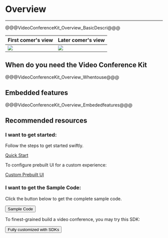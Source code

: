 # Overview

- - -


@@@VideoConferenceKit_Overview_BasicDescri@@@

|First comer's view| Later comer's view|
|---|---|
|<Frame width="200" height="auto" ><img src="https://storage.zego.im/sdk-doc/Pics/ZegoUIKit/conference/user1.gif" /></Frame>|<Frame width="210" height="auto" ><img src="https://storage.zego.im/sdk-doc/Pics/ZegoUIKit/conference/user2.gif" /></Frame>|




## When do you need the Video Conference Kit

@@@VideoConferenceKit_Overview_Whentouse@@@


## Embedded features

@@@VideoConferenceKit_Overview_Embededfeatures@@@

## Recommended resources

### I want to get started:

Follow the steps to get started swiftly.

[Quick Start](./02-quick-start.mdx)

To configure prebuilt UI for a custom experience:

[Custom Prebuilt UI](./customize-prebuilt-features/01-overview.mdx)

### I want to get the Sample Code:

Click the button below to get the complete sample code.

<Button primary-color="NavyBlue" target="_blank" href="https://github.com/ZEGOCLOUD/zego_uikit_prebuilt_video_conference_example_flutter">Sample Code</Button>


To finest-grained build a video conference, you may try this SDK:

<Button primary-color="NavyBlue" target="_blank" href="https://docs.zegocloud.com/article/5542">Fully customized with SDKs</Button>

